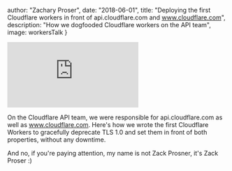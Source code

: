 

  author: "Zachary Proser",
  date: "2018-06-01",
  title: "Deploying the first Cloudflare workers in front of api.cloudflare.com and www.cloudflare.com",
  description: "How we dogfooded Cloudflare workers on the API team",
  image: workersTalk
}


<iframe 
  class="youtube-video"
  src="https://www.youtube.com/embed/SC6MHeetjks" 
  title="Dogfooding Cloudflare Workers on api.cloudflare.com and www.cloudflare.com" 
  frameborder="0" 
  allow="fullscreen;">
 </iframe>

On the Cloudflare API team, we were responsible for api.cloudflare.com as well as www.cloudflare.com. Here's how we wrote the first Cloudflare Workers to gracefully deprecate TLS 1.0 and set them in front of 
both properties, without any downtime.

And no, if you're paying attention, my name is not Zack Prosner, it's Zack Proser :) 
